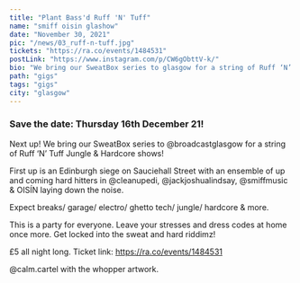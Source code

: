 ```yaml
---
title: "Plant Bass'd Ruff 'N' Tuff"
name: "smiff oisin glashow"
date: "November 30, 2021"
pic: "/news/03_ruff-n-tuff.jpg"
tickets: "https://ra.co/events/1484531"
postLink: "https://www.instagram.com/p/CW6gObttV-k/"
bio: "We bring our SweatBox series to glasgow for a string of Ruff ‘N’ Tuff Jungle & Hardcore shows!"
path: "gigs"
tags: "gigs"
city: "glasgow"
---
```


### Save the date: Thursday 16th December 21!

Next up! We bring our SweatBox series to @broadcastglasgow for a string of Ruff ‘N’ Tuff Jungle & Hardcore shows!

First up is an Edinburgh siege on Sauciehall Street with an ensemble of up and coming hard hitters in @cleanupedi, @jackjoshualindsay, @smiffmusic & OISÍN laying down the noise.

Expect breaks/ garage/ electro/ ghetto tech/ jungle/ hardcore & more.

This is a party for everyone. Leave your stresses and dress codes at home once more. Get locked into the sweat and hard riddimz!

£5 all night long. Ticket link: https://ra.co/events/1484531

@calm.cartel with the whopper artwork.
